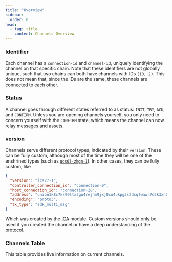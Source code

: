 ```yaml
---
title: "Overview"
sidebar:
  order: 0
head:
  - tag: title
    content: Channels Overview
---
```



### Identifier

Each channel has a `connection-id` and `channel-id`, uniquely identifying the channel on that specific chain. Note that these identifiers
are not globally unique, such that two chains can both have channels with IDs `(10, 2)`. This does not mean that, since the IDs
are the same, these channels are connected to each other.

### Status

A channel goes through different states referred to as status: `INIT`, `TRY`, `ACK`, and `CONFIRM`. Unless you 
are opening channels yourself, you only need to concern yourself with the `CONFIRM` state, which means the channel 
can now relay messages and assets.

### version

Channels serve different protocol types, indicated by their `version`. These can be fully custom, although most of the 
time they will be one of the enshrined types (such as [`ucs03-zkgm-1`](/protocol/channels/ucs03-zkgm)). In other cases,
they can be fully custom, like

```json
{
  "version": "ics27-1",
  "controller_connection_id": "connection-0",
  "host_connection_id": "connection-28",
  "address": "union1k8c7ks99ltx3gu4rejhm9jxj0cu4ukpg3s2dcqfwawr7d5k3xh0qzl9eag",
  "encoding": "proto3",
  "tx_type": "sdk_multi_msg"
}
```

Which was created by the [ICA](https://github.com/cosmos/ibc/tree/main/spec/app/ics-027-interchain-accounts) module. Custom
versions should only be used if you created the channel or have a deep understanding of the protocol.

### Channels Table

This table provides live information on current channels. 

<ChannelsTable client:only='svelte' />

